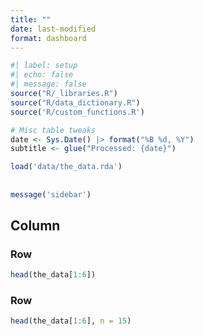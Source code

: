 ```yaml
---
title: ""
date: last-modified
format: dashboard
---
```



```r
#| label: setup
#| echo: false
#| message: false
source("R/_libraries.R")
source("R/data_dictionary.R")
source('R/custom_functions.R')

# Misc table tweaks
date <- Sys.Date() |> format("%B %d, %Y")
subtitle <- glue("Processed: {date}")

load('data/the_data.rda')
```


## {.sidebar}

```r
message('sidebar')
```


## Column

### Row {height=35%}

```r
head(the_data[1:6])
```


### Row {height=65%}

```r
head(the_data[1:6], n = 15)
```